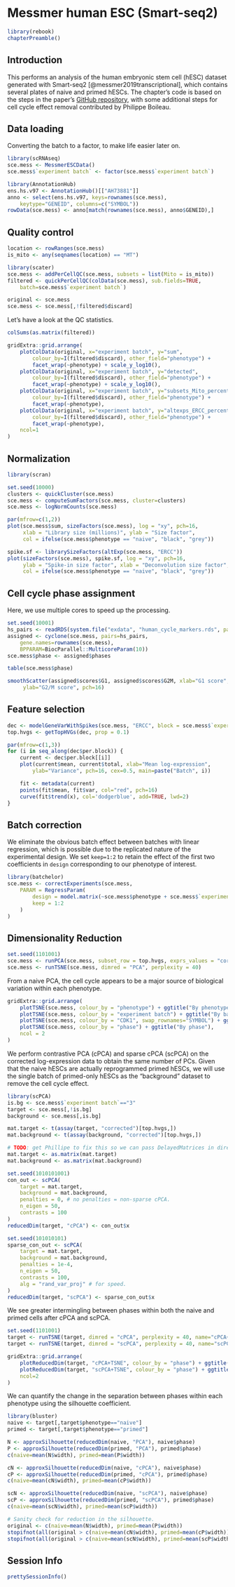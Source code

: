 # Messmer human ESC (Smart-seq2) {#messmer-hesc}

```r
library(rebook)
chapterPreamble()
```

## Introduction

This performs an analysis of the human embryonic stem cell (hESC) dataset generated with Smart-seq2 [@messmer2019transcriptional], which contains several plates of naive and primed hESCs.
The chapter's code is based on the steps in the paper's [GitHub repository](https://github.com/MarioniLab/NaiveHESC2016/blob/master/analysis/preprocess.Rmd), with some additional steps for cell cycle effect removal contributed by Philippe Boileau.

## Data loading

Converting the batch to a factor, to make life easier later on.

```r
library(scRNAseq)
sce.mess <- MessmerESCData()
sce.mess$`experiment batch` <- factor(sce.mess$`experiment batch`)
```

```r
library(AnnotationHub)
ens.hs.v97 <- AnnotationHub()[["AH73881"]]
anno <- select(ens.hs.v97, keys=rownames(sce.mess), 
    keytype="GENEID", columns=c("SYMBOL"))
rowData(sce.mess) <- anno[match(rownames(sce.mess), anno$GENEID),]
```

## Quality control

```r
location <- rowRanges(sce.mess)
is_mito <- any(seqnames(location) == "MT")

library(scater)
sce.mess <- addPerCellQC(sce.mess, subsets = list(Mito = is_mito))
filtered <- quickPerCellQC(colData(sce.mess), sub.fields=TRUE, 
    batch=sce.mess$`experiment batch`) 

original <- sce.mess
sce.mess <- sce.mess[,!filtered$discard]
```

Let's have a look at the QC statistics.

```r
colSums(as.matrix(filtered))
```

```r
gridExtra::grid.arrange(
    plotColData(original, x="experiment batch", y="sum",
        colour_by=I(filtered$discard), other_field="phenotype") +
        facet_wrap(~phenotype) + scale_y_log10(),
    plotColData(original, x="experiment batch", y="detected",
        colour_by=I(filtered$discard), other_field="phenotype") +
        facet_wrap(~phenotype) + scale_y_log10(),
    plotColData(original, x="experiment batch", y="subsets_Mito_percent",
        colour_by=I(filtered$discard), other_field="phenotype") +
        facet_wrap(~phenotype),
    plotColData(original, x="experiment batch", y="altexps_ERCC_percent",
        colour_by=I(filtered$discard), other_field="phenotype") +
        facet_wrap(~phenotype),
    ncol=1
)
```

## Normalization

```r
library(scran)

set.seed(10000)
clusters <- quickCluster(sce.mess)
sce.mess <- computeSumFactors(sce.mess, cluster=clusters)
sce.mess <- logNormCounts(sce.mess)
```

```r
par(mfrow=c(1,2))
plot(sce.mess$sum, sizeFactors(sce.mess), log = "xy", pch=16,
     xlab = "Library size (millions)", ylab = "Size factor",
     col = ifelse(sce.mess$phenotype == "naive", "black", "grey"))

spike.sf <- librarySizeFactors(altExp(sce.mess, "ERCC"))
plot(sizeFactors(sce.mess), spike.sf, log = "xy", pch=16,
     ylab = "Spike-in size factor", xlab = "Deconvolution size factor",
     col = ifelse(sce.mess$phenotype == "naive", "black", "grey"))
```

## Cell cycle phase assignment

Here, we use multiple cores to speed up the processing.

```r
set.seed(10001)
hs_pairs <- readRDS(system.file("exdata", "human_cycle_markers.rds", package="scran"))
assigned <- cyclone(sce.mess, pairs=hs_pairs, 
    gene.names=rownames(sce.mess),
    BPPARAM=BiocParallel::MulticoreParam(10))
sce.mess$phase <- assigned$phases
```

```r
table(sce.mess$phase)
```

```r
smoothScatter(assigned$scores$G1, assigned$scores$G2M, xlab="G1 score",
     ylab="G2/M score", pch=16)
```

## Feature selection

```r
dec <- modelGeneVarWithSpikes(sce.mess, "ERCC", block = sce.mess$`experiment batch`)
top.hvgs <- getTopHVGs(dec, prop = 0.1)
```

```r
par(mfrow=c(1,3))
for (i in seq_along(dec$per.block)) {
    current <- dec$per.block[[i]]
    plot(current$mean, current$total, xlab="Mean log-expression", 
        ylab="Variance", pch=16, cex=0.5, main=paste("Batch", i))

    fit <- metadata(current)
    points(fit$mean, fit$var, col="red", pch=16)
    curve(fit$trend(x), col='dodgerblue', add=TRUE, lwd=2)
}
```

## Batch correction 

We eliminate the obvious batch effect between batches with linear regression, which is possible due to the replicated nature of the experimental design.
We set `keep=1:2` to retain the effect of the first two coefficients in `design` corresponding to our phenotype of interest.

```r
library(batchelor)
sce.mess <- correctExperiments(sce.mess, 
    PARAM = RegressParam(
        design = model.matrix(~sce.mess$phenotype + sce.mess$`experiment batch`),
        keep = 1:2 
    )
)
```

## Dimensionality Reduction

```r
set.seed(1101001)
sce.mess <- runPCA(sce.mess, subset_row = top.hvgs, exprs_values = "corrected")
sce.mess <- runTSNE(sce.mess, dimred = "PCA", perplexity = 40)
```

From a naive PCA, the cell cycle appears to be a major source of biological variation within each phenotype.

```r
gridExtra::grid.arrange(
    plotTSNE(sce.mess, colour_by = "phenotype") + ggtitle("By phenotype"),
    plotTSNE(sce.mess, colour_by = "experiment batch") + ggtitle("By batch "),
    plotTSNE(sce.mess, colour_by = "CDK1", swap_rownames="SYMBOL") + ggtitle("By CDK1"),
    plotTSNE(sce.mess, colour_by = "phase") + ggtitle("By phase"),
    ncol = 2
)
```

We perform contrastive PCA (cPCA) and sparse cPCA (scPCA) on the corrected log-expression data to obtain the same number of PCs.
Given that the naive hESCs are actually reprogrammed primed hESCs, we will use the single batch of primed-only hESCs as the "background" dataset to remove the cell cycle effect.

```r
library(scPCA)
is.bg <- sce.mess$`experiment batch`=="3"
target <- sce.mess[,!is.bg]
background <- sce.mess[,is.bg]

mat.target <- t(assay(target, "corrected")[top.hvgs,])
mat.background <- t(assay(background, "corrected")[top.hvgs,])

# TODO: get Phillipe to fix this so we can pass DelayedMatrices in directly.
mat.target <- as.matrix(mat.target)
mat.background <- as.matrix(mat.background)

set.seed(1010101001)
con_out <- scPCA(
    target = mat.target,
    background = mat.background,
    penalties = 0, # no penalties = non-sparse cPCA.
    n_eigen = 50,
    contrasts = 100
)
reducedDim(target, "cPCA") <- con_out$x
```

```r
set.seed(101010101)
sparse_con_out <- scPCA(
    target = mat.target,
    background = mat.background,
    penalties = 1e-4,
    n_eigen = 50,
    contrasts = 100,
    alg = "rand_var_proj" # for speed.
)
reducedDim(target, "scPCA") <- sparse_con_out$x
```

We see greater intermingling between phases within both the naive and primed cells after cPCA and scPCA.

```r
set.seed(1101001)
target <- runTSNE(target, dimred = "cPCA", perplexity = 40, name="cPCA+TSNE")
target <- runTSNE(target, dimred = "scPCA", perplexity = 40, name="scPCA+TSNE")
```

```r
gridExtra::grid.arrange(
    plotReducedDim(target, "cPCA+TSNE", colour_by = "phase") + ggtitle("After cPCA"),
    plotReducedDim(target, "scPCA+TSNE", colour_by = "phase") + ggtitle("After scPCA"),
    ncol=2
)
```

We can quantify the change in the separation between phases within each phenotype using the silhouette coefficient.

```r
library(bluster)
naive <- target[,target$phenotype=="naive"]
primed <- target[,target$phenotype=="primed"]

N <- approxSilhouette(reducedDim(naive, "PCA"), naive$phase)
P <- approxSilhouette(reducedDim(primed, "PCA"), primed$phase)
c(naive=mean(N$width), primed=mean(P$width))

cN <- approxSilhouette(reducedDim(naive, "cPCA"), naive$phase)
cP <- approxSilhouette(reducedDim(primed, "cPCA"), primed$phase)
c(naive=mean(cN$width), primed=mean(cP$width))

scN <- approxSilhouette(reducedDim(naive, "scPCA"), naive$phase)
scP <- approxSilhouette(reducedDim(primed, "scPCA"), primed$phase)
c(naive=mean(scN$width), primed=mean(scP$width))
```

```r
# Sanity check for reduction in the silhouette.
original <- c(naive=mean(N$width), primed=mean(P$width))
stopifnot(all(original > c(naive=mean(cN$width), primed=mean(cP$width))))
stopifnot(all(original > c(naive=mean(scN$width), primed=mean(scP$width))))
```

## Session Info {-}

```r
prettySessionInfo()
```
